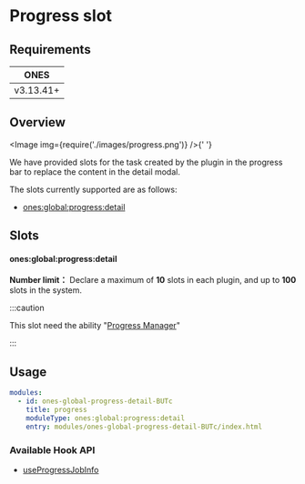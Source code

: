 
# Progress slot

## Requirements

| **ONES**  |
| :-------: |
| v3.13.41+ |

## Overview

<Image img={require('./images/progress.png')} />{' '}

We have provided slots for the task created by the plugin in the progress bar to replace the content in the detail modal.

The slots currently supported are as follows:

- [ones:global:progress:detail](#onesglobalprogressdetail)

## Slots

#### ones:global:progress:detail

**Number limit：** Declare a maximum of **10** slots in each plugin, and up to **100** slots in the system.

:::caution

This slot need the ability "[Progress Manager](../../../business/progress-manager/progress-manager.mdx)"

:::

## Usage

```yaml
modules:
  - id: ones-global-progress-detail-BUTc
    title: progress
    moduleType: ones:global:progress:detail
    entry: modules/ones-global-progress-detail-BUTc/index.html
```

### Available Hook API

- [useProgressJobInfo](../../../../reference/packages/store/store.md#useProgressJobInfo)
